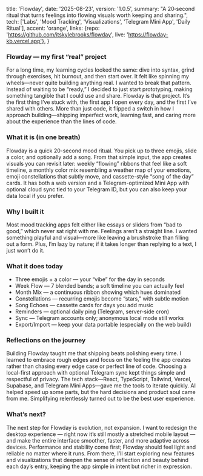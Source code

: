   title: 'Flowday',
  date: '2025-08-23',
  version: '1.0.5',
  summary:
    "A 20‑second ritual that turns feelings into flowing visuals worth keeping and sharing.",
  tech: ['Labs', 'Mood Tracking', 'Visualizations', 'Telegram Mini App', 'Daily Ritual'],
  accent: 'orange',
  links: {repo: 'https://github.com/itskylebrooks/flowday', live: 'https://flowday-kb.vercel.app'},
}

### Flowday — my first “real” project

For a long time, my learning cycles looked the same: dive into syntax, grind through exercises, hit burnout, and then start over. It felt like spinning my wheels—never quite building anything real. I wanted to break that pattern. Instead of waiting to be “ready,” I decided to just start prototyping, making something tangible that I could use and share. Flowday is that project. It’s the first thing I’ve stuck with, the first app I open every day, and the first I’ve shared with others. More than just code, it flipped a switch in how I approach building—shipping imperfect work, learning fast, and caring more about the experience than the lines of code.

### What it is (in one breath)

Flowday is a quick 20-second mood ritual. You pick up to three emojis, slide a color, and optionally add a song. From that simple input, the app creates visuals you can revisit later: weekly “flowing” ribbons that feel like a soft timeline, a monthly color mix resembling a weather map of your emotions, emoji constellations that subtly move, and cassette-style “song of the day” cards. It has both a web version and a Telegram-optimized Mini App with optional cloud sync tied to your Telegram ID, but you can also keep your data local if you prefer.

### Why I built it

Most mood tracking apps felt either like essays or sliders from “bad to good,” which never sat right with me. Feelings aren’t a straight line. I wanted something playful and visual—more like leaving a brushstroke than filling out a form. Plus, I’m lazy by nature; if it takes longer than replying to a text, I just won’t do it.

### What it does today

- Three emojis + a color — your “vibe” for the day in seconds  
- Week Flow — 7 blended bands; a soft timeline you can actually feel  
- Month Mix — a continuous ribbon showing which hues dominated  
- Constellations — recurring emojis become “stars,” with subtle motion  
- Song Echoes — cassette cards for days you add music  
- Reminders — optional daily ping (Telegram, server-side cron)  
- Sync — Telegram accounts only; anonymous local mode still works  
- Export/Import — keep your data portable (especially on the web build)  

### Reflections on the journey

Building Flowday taught me that shipping beats polishing every time. I learned to embrace rough edges and focus on the feeling the app creates rather than chasing every edge case or perfect line of code. Choosing a local-first approach with optional Telegram sync kept things simple and respectful of privacy. The tech stack—React, TypeScript, Tailwind, Vercel, Supabase, and Telegram Mini Apps—gave me the tools to iterate quickly. AI helped speed up some parts, but the hard decisions and product soul came from me. Simplifying relentlessly turned out to be the best user experience.

### What’s next?

The next step for Flowday is evolution, not expansion. I want to redesign the desktop experience — right now it’s still mostly a stretched mobile layout — and make the entire interface smoother, faster, and more adaptive across devices. Performance and stability come first; Flowday should feel light and reliable no matter where it runs. From there, I’ll start exploring new features and visualizations that deepen the sense of reflection and beauty behind each day’s entry, keeping the app simple in intent but richer in expression.
